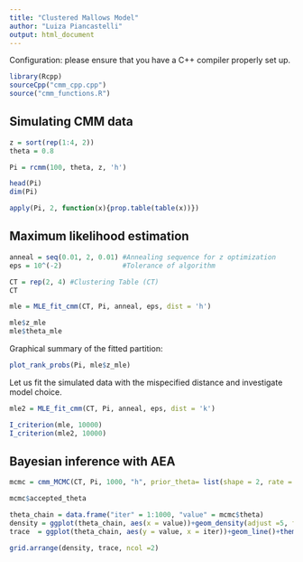 ```yaml
---
title: "Clustered Mallows Model"
author: "Luiza Piancastelli"
output: html_document
---
```


Configuration: please ensure that you have a C++ compiler properly set up.
```r
library(Rcpp)
sourceCpp("cmm_cpp.cpp")
source("cmm_functions.R")
```


## Simulating CMM data 

```r
z = sort(rep(1:4, 2))
theta = 0.8

Pi = rcmm(100, theta, z, 'h')

head(Pi)
dim(Pi)

apply(Pi, 2, function(x){prop.table(table(x))})
```

## Maximum likelihood estimation 


```r
anneal = seq(0.01, 2, 0.01) #Annealing sequence for z optimization
eps = 10^(-2)               #Tolerance of algorithm

CT = rep(2, 4) #Clustering Table (CT)
CT

mle = MLE_fit_cmm(CT, Pi, anneal, eps, dist = 'h')

mle$z_mle
mle$theta_mle

```

Graphical summary of the fitted partition:

```r
plot_rank_probs(Pi, mle$z_mle)
```

Let us fit the simulated data with the mispecified distance and investigate model choice.

```r
mle2 = MLE_fit_cmm(CT, Pi, anneal, eps, dist = 'k')

I_criterion(mle, 10000)
I_criterion(mle2, 10000)

```

## Bayesian inference with AEA

```r
mcmc = cmm_MCMC(CT, Pi, 1000, "h", prior_theta= list(shape = 2, rate = 2))

mcmc$accepted_theta

theta_chain = data.frame("iter" = 1:1000, "value" = mcmc$theta)
density = ggplot(theta_chain, aes(x = value))+geom_density(adjust =5, fill = 'cyan3', alpha = 0.5)+xlim(0,1)+theme_bw()
trace  = ggplot(theta_chain, aes(y = value, x = iter))+geom_line()+theme_bw()

grid.arrange(density, trace, ncol =2)

```

